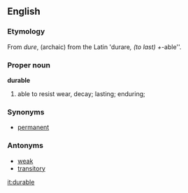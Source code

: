 ==English==
===Etymology===
From ''dure'', (archaic) from the Latin 'durare'', (to last) + ''-able''.

===Proper noun===
'''durable'''
# able to resist wear, decay; lasting; enduring;

===Synonyms===
*[[permanent]]

===Antonyms===
*[[weak]]
*[[transitory]]

[[it:durable]]